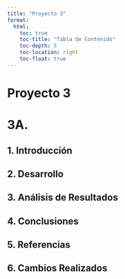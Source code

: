 ```yaml
---
title: "Proyecto 3"
format:
  html:
    toc: true
    toc-title: "Tabla de Contenido"
    toc-depth: 5
    toc-location: right
    toc-float: true
---
```


# Proyecto 3

# 3A. 

## 1. Introducción


## 2. Desarrollo


## 3. Análisis de Resultados


## 4. Conclusiones


## 5. Referencias


## 6. Cambios Realizados
